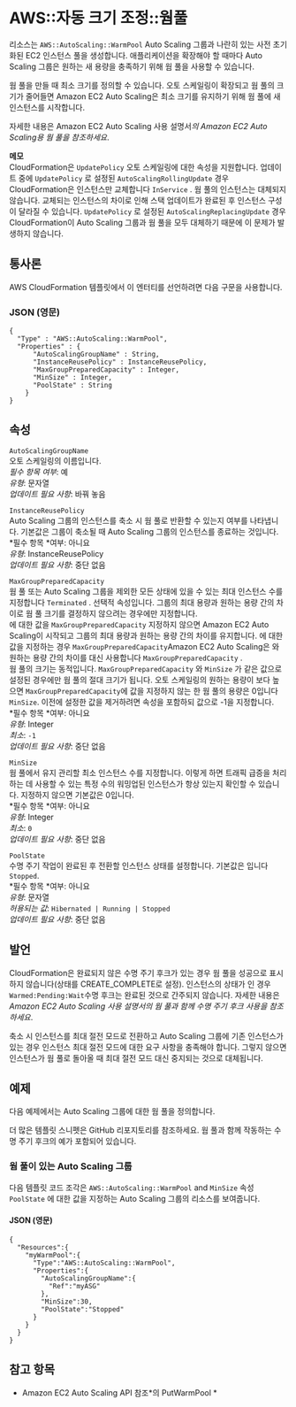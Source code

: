 # AWS::자동 크기 조정::웜풀

리소스는 `AWS::AutoScaling::WarmPool` Auto Scaling 그룹과 나란히 있는 사전 초기화된 EC2 인스턴스 풀을 생성합니다. 애플리케이션을 확장해야 할 때마다 Auto Scaling 그룹은 원하는 새 용량을 충족하기 위해 웜 풀을 사용할 수 있습니다.

웜 풀을 만들 때 최소 크기를 정의할 수 있습니다. 오토 스케일링이 확장되고 웜 풀의 크기가 줄어들면 Amazon EC2 Auto Scaling은 최소 크기를 유지하기 위해 웜 풀에 새 인스턴스를 시작합니다.

자세한 내용은 Amazon EC2 Auto Scaling 사용 설명서*의 Amazon EC2 Auto Scaling용 웜 풀을 참조하세요*.

**메모**  
CloudFormation은 `UpdatePolicy` 오토 스케일링에 대한 속성을 지원합니다. 업데이트 중에 `UpdatePolicy` 로 설정된 `AutoScalingRollingUpdate` 경우 CloudFormation은 인스턴스만 교체합니다 `InService` . 웜 풀의 인스턴스는 대체되지 않습니다. 교체되는 인스턴스의 차이로 인해 스택 업데이트가 완료된 후 인스턴스 구성이 달라질 수 있습니다. `UpdatePolicy` 로 설정된 `AutoScalingReplacingUpdate` 경우 CloudFormation이 Auto Scaling 그룹과 웜 풀을 모두 대체하기 때문에 이 문제가 발생하지 않습니다.

## 통사론

AWS CloudFormation 템플릿에서 이 엔터티를 선언하려면 다음 구문을 사용합니다.

### JSON (영문)

```
{
  "Type" : "AWS::AutoScaling::WarmPool",
  "Properties" : {
      "AutoScalingGroupName" : String,
      "InstanceReusePolicy" : InstanceReusePolicy,
      "MaxGroupPreparedCapacity" : Integer,
      "MinSize" : Integer,
      "PoolState" : String
    }
}
```

## 속성

`AutoScalingGroupName`  
오토 스케일링의 이름입니다.  
_필수 항목 여부_: 예  
_유형_: 문자열  
_업데이트 필요 사항_: 바꿔 놓음

`InstanceReusePolicy`  
Auto Scaling 그룹의 인스턴스를 축소 시 웜 풀로 반환할 수 있는지 여부를 나타냅니다. 기본값은 그룹이 축소될 때 Auto Scaling 그룹의 인스턴스를 종료하는 것입니다.  
*필수 항목 *여부: 아니요  
_유형_: InstanceReusePolicy  
_업데이트 필요 사항_: 중단 없음

`MaxGroupPreparedCapacity`  
웜 풀 또는 Auto Scaling 그룹을 제외한 모든 상태에 있을 수 있는 최대 인스턴스 수를 지정합니다 `Terminated` . 선택적 속성입니다. 그룹의 최대 용량과 원하는 용량 간의 차이로 웜 풀 크기를 결정하지 않으려는 경우에만 지정합니다.  
에 대한 값을 `MaxGroupPreparedCapacity` 지정하지 않으면 Amazon EC2 Auto Scaling이 시작되고 그룹의 최대 용량과 원하는 용량 간의 차이를 유지합니다. 에 대한 값을 지정하는 경우 `MaxGroupPreparedCapacity`Amazon EC2 Auto Scaling은 와 원하는 용량 간의 차이를 대신 사용합니다 `MaxGroupPreparedCapacity` .  
웜 풀의 크기는 동적입니다. `MaxGroupPreparedCapacity` 와 `MinSize` 가 같은 값으로 설정된 경우에만 웜 풀의 절대 크기가 됩니다.
오토 스케일링의 원하는 용량이 보다 높 으면 `MaxGroupPreparedCapacity`에 값을 지정하지 않는 한 웜 풀의 용량은 0입니다`MinSize`. 이전에 설정한 값을 제거하려면 속성을 포함하되 값으로 -1을 지정합니다.  
*필수 항목 *여부: 아니요  
_유형_: Integer  
_최소_: `-1`  
_업데이트 필요 사항_: 중단 없음

`MinSize`  
웜 풀에서 유지 관리할 최소 인스턴스 수를 지정합니다. 이렇게 하면 트래픽 급증을 처리하는 데 사용할 수 있는 특정 수의 워밍업된 인스턴스가 항상 있는지 확인할 수 있습니다. 지정하지 않으면 기본값은 0입니다.  
*필수 항목 *여부: 아니요  
_유형_: Integer  
_최소_: `0`  
_업데이트 필요 사항_: 중단 없음

`PoolState`  
수명 주기 작업이 완료된 후 전환할 인스턴스 상태를 설정합니다. 기본값은 입니다`Stopped`.  
*필수 항목 *여부: 아니요  
_유형_: 문자열  
_허용되는 값_: `Hibernated | Running | Stopped`  
_업데이트 필요 사항_: 중단 없음

## 발언

CloudFormation은 완료되지 않은 수명 주기 후크가 있는 경우 웜 풀을 성공으로 표시하지 않습니다(상태를 CREATE_COMPLETE로 설정). 인스턴스의 상태가 인 경우 `Warmed:Pending:Wait`수명 후크는 완료된 것으로 간주되지 않습니다. 자세한 내용은 _Amazon EC2 Auto Scaling 사용 설명서의 웜 풀과 함께 수명 주기 후크 사용을 참조하세요_.

축소 시 인스턴스를 최대 절전 모드로 전환하고 Auto Scaling 그룹에 기존 인스턴스가 있는 경우 인스턴스 최대 절전 모드에 대한 요구 사항을 충족해야 합니다. 그렇지 않으면 인스턴스가 웜 풀로 돌아올 때 최대 절전 모드 대신 중지되는 것으로 대체됩니다.

## 예제

다음 예제에서는 Auto Scaling 그룹에 대한 웜 풀을 정의합니다.

더 많은 템플릿 스니펫은 GitHub 리포지토리를 참조하세요. 웜 풀과 함께 작동하는 수명 주기 후크의 예가 포함되어 있습니다.

### 웜 풀이 있는 Auto Scaling 그룹

다음 템플릿 코드 조각은 `AWS::AutoScaling::WarmPool` and `MinSize` 속성 `PoolState` 에 대한 값을 지정하는 Auto Scaling 그룹의 리소스를 보여줍니다.

#### JSON (영문)

```
{
  "Resources":{
    "myWarmPool":{
      "Type":"AWS::AutoScaling::WarmPool",
      "Properties":{
        "AutoScalingGroupName":{
          "Ref":"myASG"
        },
        "MinSize":30,
        "PoolState":"Stopped"
      }
    }
  }
}
```

## 참고 항목

- Amazon EC2 Auto Scaling API 참조*의 PutWarmPool *
